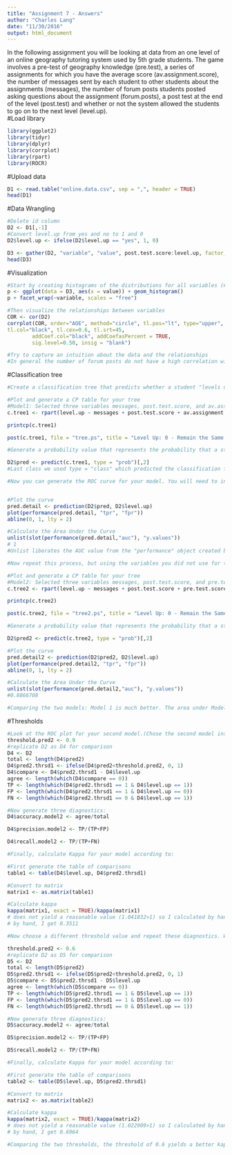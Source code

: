```yaml
---
title: "Assignment 7 - Answers"
author: "Charles Lang"
date: "11/30/2016"
output: html_document
---
```


In the following assignment you will be looking at data from an one level of an online geography tutoring system used by 5th grade students. The game involves a pre-test of geography knowledge (pre.test), a series of assignments for which you have the average score (av.assignment.score),  the number of messages sent by each student to other students about the assignments (messages), the number of forum posts students posted asking questions about the assignment (forum.posts), a post test at the end of the level (post.test) and whether or not the system allowed the students to go on to the next level (level.up).  
#Load library
```r
library(ggplot2)
library(tidyr)
library(dplyr)
library(corrplot)
library(rpart)
library(ROCR)
```

#Upload data

```r
D1 <- read.table("online.data.csv", sep = ",", header = TRUE)
head(D1)
```

#Data Wrangling

```r
#Delete id column
D2 <- D1[,-1]
#Convert level.up from yes and no to 1 and 0
D2$level.up <- ifelse(D2$level.up == "yes", 1, 0)

D3 <- gather(D2, "variable", "value", post.test.score:level.up, factor_key=TRUE)
head(D3)
```

#Visualization 
```r
#Start by creating histograms of the distributions for all variables (#HINT: look up "facet" in the ggplot documentation)
p <- ggplot(data = D3, aes(x = value)) + geom_histogram()
p + facet_wrap(~variable, scales = "free")

#Then visualize the relationships between variables
COR <- cor(D2)
corrplot(COR, order="AOE", method="circle", tl.pos="lt", type="upper",        
tl.col="black", tl.cex=0.6, tl.srt=45, 
        addCoef.col="black", addCoefasPercent = TRUE,
        sig.level=0.50, insig = "blank")

#Try to capture an intuition about the data and the relationships
#In general the number of forum posts do not have a high correlation with other variables. But it is interesting to see that the number of messages sent by student to other students is highly correlated to all other variables but forum post, especially highly correlated to post test score, with a value of 94. Other variables that are highly correlated to post test score includes pre test score, average assignment score, and level up. It is also worth mentioning that the average assignment score has a stronger correlation with level up compare to post test score and level up.
```
#Classification tree
```r
#Create a classification tree that predicts whether a student "levels up" in the online course using three variables of your choice (As we did last time, set all controls to their minimums)

#Plot and generate a CP table for your tree
#Model1: Selected three variables messages, post.test.score, and av.assignment.score
c.tree1 <- rpart(level.up ~ messages + post.test.score + av.assignment.score, method="class", data=D2, control=rpart.control(minsplit=1, minbucket=1, cp=0.005)) 

printcp(c.tree1)

post(c.tree1, file = "tree.ps", title = "Level Up: 0 - Remain the Same Level, 1 - Level Up")

#Generate a probability value that represents the probability that a student levels up based your classification tree 

D2$pred <- predict(c.tree1, type = "prob")[,2]
#Last class we used type = "class" which predicted the classification for us, this time we are using type = "prob" to see the probability that our classififcation is based on.

#Now you can generate the ROC curve for your model. You will need to install the package ROCR to do this.


#Plot the curve
pred.detail <- prediction(D2$pred, D2$level.up) 
plot(performance(pred.detail, "tpr", "fpr"))
abline(0, 1, lty = 2)

#Calculate the Area Under the Curve
unlist(slot(performance(pred.detail,"auc"), "y.values"))
# 1
#Unlist liberates the AUC value from the "performance" object created by ROCR

#Now repeat this process, but using the variables you did not use for the previous model and compare the plots & results of your two models. Which one do you think was the better model? Why?

#Plot and generate a CP table for your tree
#Model2: Selected three variables messages, post.test.score, and pre.test.score
c.tree2 <- rpart(level.up ~ messages + post.test.score + pre.test.score, method="class", data=D2, control=rpart.control(minsplit=1, minbucket=1, cp=0.005)) 

printcp(c.tree2)

post(c.tree2, file = "tree2.ps", title = "Level Up: 0 - Remain the Same Level, 1 - Level Up")

#Generate a probability value that represents the probability that a student levels up based your classification tree 

D2$pred2 <- predict(c.tree2, type = "prob")[,2]

#Plot the curve
pred.detail2 <- prediction(D2$pred2, D2$level.up) 
plot(performance(pred.detail2, "tpr", "fpr"))
abline(0, 1, lty = 2)

#Calculate the Area Under the Curve
unlist(slot(performance(pred.detail2,"auc"), "y.values"))
#0.8866708

#Comparing the two models: Model 1 is much better. The area under Model 1 is 1 compare to 0.8866708 under Model 2. This shows that the prediction by Model 1 is 100% true. Notice that the only change from Model 1 to Model 2 is avg.assignment.score is replaced with pre.test.score. This confirms the information in correlation plot that average assignment score is highly correlated with level up. 
```

#Thresholds
```r
#Look at the ROC plot for your second model.(Chose the second model instead of the first for more interesting result.) Based on this plot choose a probability threshold that balances capturing the most correct predictions against false positives. Then generate a new variable in your data set that classifies each student according to your chosen threshold.
threshold.pred2 <- 0.9
#replicate D2 as D4 for comparison
D4 <- D2
total <- length(D4$pred2)
D4$pred2.thrsd1 <- ifelse(D4$pred2<threshold.pred2, 0, 1)
D4$compare <- D4$pred2.thrsd1 - D4$level.up
agree <- length(which(D4$compare == 0))
TP <- length(which(D4$pred2.thrsd1 == 1 & D4$level.up == 1))
FP <- length(which(D4$pred2.thrsd1 == 1 & D4$level.up == 0))
FN <- length(which(D4$pred2.thrsd1 == 0 & D4$level.up == 1))

#Now generate three diagnostics:
D4$accuracy.model2 <- agree/total

D4$precision.model2 <- TP/(TP+FP)

D4$recall.model2 <- TP/(TP+FN)

#Finally, calculate Kappa for your model according to:

#First generate the table of comparisons
table1 <- table(D4$level.up, D4$pred2.thrsd1)

#Convert to matrix
matrix1 <- as.matrix(table1)

#Calculate kappa
kappa(matrix1, exact = TRUE)/kappa(matrix1)
# does not yield a reasonable value (1.041832>1) so I calculated by hand, using the formula (Agreement - Expected Agreement)/(1-Expected Agreement)
# by hand, I get 0.3511

#Now choose a different threshold value and repeat these diagnostics. What conclusions can you draw about your two thresholds?

threshold.pred2 <- 0.6
#replicate D2 as D5 for comparison
D5 <- D2
total <- length(D5$pred2)
D5$pred2.thrsd1 <- ifelse(D5$pred2<threshold.pred2, 0, 1)
D5$compare <- D5$pred2.thrsd1 - D5$level.up
agree <- length(which(D5$compare == 0))
TP <- length(which(D5$pred2.thrsd1 == 1 & D5$level.up == 1))
FP <- length(which(D5$pred2.thrsd1 == 1 & D5$level.up == 0))
FN <- length(which(D5$pred2.thrsd1 == 0 & D5$level.up == 1))

#Now generate three diagnostics:
D5$accuracy.model2 <- agree/total

D5$precision.model2 <- TP/(TP+FP)

D5$recall.model2 <- TP/(TP+FN)

#Finally, calculate Kappa for your model according to:

#First generate the table of comparisons
table2 <- table(D5$level.up, D5$pred2.thrsd1)

#Convert to matrix
matrix2 <- as.matrix(table2)

#Calculate kappa
kappa(matrix2, exact = TRUE)/kappa(matrix2)
# does not yield a reasonable value (1.022909>1) so I calculated by hand, using the formula (Agreement - Expected Agreement)/(1-Expected Agreement)
# by hand, I get 0.6964

#Comparing the two thresholds, the threshold of 0.6 yields a better kappa. Therefore, this threshold is better.
```


